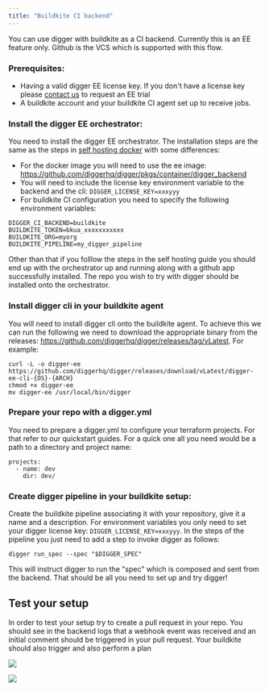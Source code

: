 ```yaml
---
title: "Buildkite CI backend"
---
```


You can use digger with buildkite as a CI backend. Currently this is an EE feature only.
Github is the VCS which is supported with this flow.

### Prerequisites:

- Having a valid digger EE license key. If you don't have a license key please [contact us](https://calendly.com/diggerdev/diggerdemo) to request an EE trial
- A buildkite account and your buildkite CI agent set up to receive jobs.

### Install the digger EE orchestrator:

You need to install the digger EE orchestrator. The installation steps are the same as the steps in [self hosting docker](/self-host/deploy-docker)
with some differences:

- For the docker image you will need to use the ee image: https://github.com/diggerhq/digger/pkgs/container/digger_backend
- You will need to include the license key environment variable to the backend and the cli: `DIGGER_LICENSE_KEY=xxxyyy`
- For buildkite CI configuration you need to specify the following environment variables:

```
DIGGER_CI_BACKEND=buildkite
BUILDKITE_TOKEN=bkua_xxxxxxxxxxx
BUILDKITE_ORG=myorg
BUILDKITE_PIPELINE=my_digger_pipeline
```

Other than that if you folllow the steps in the self hosting guide you should end up with the orchestrator up and running
along with a github app successfully installed. The repo you wish to try with digger should be installed onto the orchestrator.

### Install digger cli in your buildkite agent

You will need to install digger cli onto the buildkite agent. To achieve this we can run the following
we need to download the appropriate binary from the releases: https://github.com/diggerhq/digger/releases/tag/vLatest.
For example:

```
curl -L -o digger-ee https://github.com/diggerhq/digger/releases/download/vLatest/digger-ee-cli-{OS}-{ARCH}
chmod +x digger-ee
mv digger-ee /usr/local/bin/digger
```

### Prepare your repo with a digger.yml

You need to prepare a digger.yml to configure your terraform projects. For that refer to our quickstart
guides. For a quick one all you need would be a path to a directory and project name:

```
projects:
  - name: dev
    dir: dev/
```

### Create digger pipeline in your buildkite setup:

Create the buildkite pipeline associating it with your repository, give it a name and a description.
For environment variables you only need to set your digger license key: `DIGGER_LICENSE_KEY=xxxyyy`.
In the steps of the pipeline you just need to add a step to invoke digger as follows:

```
digger run_spec --spec "$DIGGER_SPEC"
```

This will instruct digger to run the "spec" which is composed and sent from the backend. That should be
all you need to set up and try digger!

## Test your setup

In order to test your setup try to create a pull request in your repo. You should see in the backend logs
that a webhook event was received and an initial comment should be triggered in your pull request. Your
buildkite should also trigger and also perform a plan

![](/images/buildkite/buildkite.png)

![](/images/buildkite/github_comment.png)

